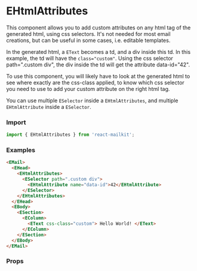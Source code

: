

<Meta title='Email Design System/Standard Head components/eHtmlAttributes' />

# EHtmlAttributes

This component allows you to add custom attributes on any html tag of the generated html, using css selectors. It's not needed for most email creations, but can be useful in some cases, i.e. editable templates.

In the generated html, a `EText` becomes a td, and a div inside this td. In this example, the td will have the `class="custom"`. Using the css selector path=".custom div", the div inside the td will get the attribute data-id="42".

To use this component, you will likely have to look at the generated html to see where exactly are the css-class applied, to know which css selector you need to use to add your custom attribute on the right html tag.

You can use multiple `ESelector` inside a `EHtmlAttributes`, and multiple `EHtmlAttribute` inside a `ESelector`.

### Import

```js
import { EHtmlAttributes } from 'react-mailkit';
```

### Examples

```html
<EMail>
  <EHead>
    <EHtmlAttributes>
      <ESelector path=".custom div">
        <EHtmlAttribute name="data-id">42</EHtmlAttribute>
      </ESelector>
    </EHtmlAttributes>
  </EHead>
  <EBody>
    <ESection>
      <EColumn>
        <EText css-class="custom"> Hello World! </EText>
      </EColumn>
    </ESection>
  </EBody>
</EMail>
```

### Props

<ArgsTable of={EHtmlAttributes} />
